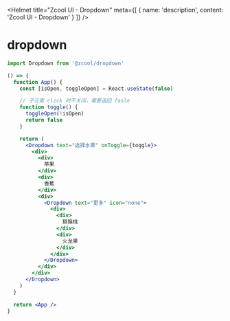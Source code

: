 
<Helmet
  title="Zcool UI - Dropdown"
  meta={[
    {
      name: 'description',
      content: 'Zcool UI - Dropdown'
    }
  ]}
/>

# dropdown

```js
import Dropdown from '@zcool/dropdown'
```

```.jsx
() => {
  function App() {
    const [isOpen, toggleOpen] = React.useState(false)

    // 子元素 click 时不关闭，需要返回 fasle
    function toggle() {
      toggleOpen(!isOpen)
      return false
    }

    return (
      <Dropdown text="选择水果" onToggle={toggle}>
        <div>
          <div>
            苹果
          </div>
          <div>
            香蕉
          </div>
          <div>
            <Dropdown text="更多" icon="none">
              <div>
                <div>
                  猕猴桃
                </div>
                <div>
                  火龙果
                </div>
              </div>
            </Dropdown>
          </div>
        </div>
      </Dropdown>
    )
  }

  return <App />
}
```
